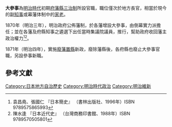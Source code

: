 {{Expand language|time=2017-01-13T03:21:08+00:00}}
{{japanese|japanese=大参事|kana=だいさんじ|romaji=Daisanji}}
'''大參事'''為[[明治|明治時代]]初期[[府藩県三治制|府藩縣三治制]]所設官職，職位僅次於地方長官，相當於現今的副[[知事|知事]]或幕藩体制中的[[家老|家老]]。

1870年（明治三年），明治政府公佈藩制，於各藩增設大參事，由倒幕實力派擔任；並在各藩及府縣知事之遴選下出任當時集議院議員，推行{{link-ja|藩政改革}}，幫助政府收回藩主政治權力<ref>袁昌堯、張國仁  『日本簡史』 （書林出版社、1996年）ISBN 9789575865993</ref><ref>陳水逢  『日本近代史』 （台灣商務印書館、1988年）ISBN 9789570505801</ref>。

1871年（明治四年），實施[[廢藩置縣|廢藩置縣]]新政，廢除藩縣後，各府縣也廢止大參事官職，另設參事新職。

==參考文獻==
{{Reflist}}

[[Category:日本地方自治歷史|Category:日本地方自治歷史]]
[[Category:明治時代政治|Category:明治時代政治]]
[[Category:明治維新|Category:明治維新]]